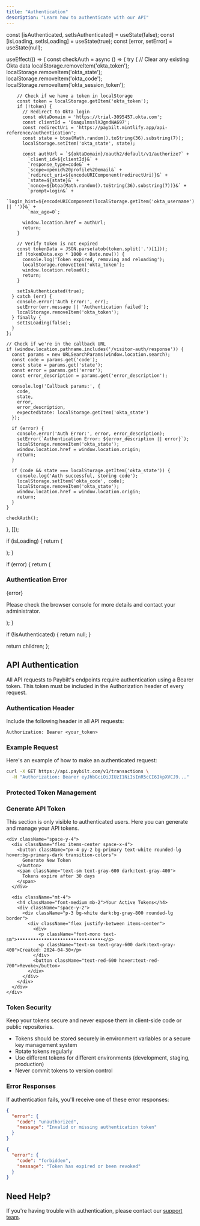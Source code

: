 ```yaml
---
title: "Authentication"
description: "Learn how to authenticate with our API"
---
```


  const [isAuthenticated, setIsAuthenticated] = useState(false);
  const [isLoading, setIsLoading] = useState(true);
  const [error, setError] = useState(null);
  
  useEffect(() => {
    const checkAuth = async () => {
      try {
        // Clear any existing Okta data
        localStorage.removeItem('okta_token');
        localStorage.removeItem('okta_state');
        localStorage.removeItem('okta_code');
        localStorage.removeItem('okta_session_token');
        
        // Check if we have a token in localStorage
        const token = localStorage.getItem('okta_token');
        if (!token) {
          // Redirect to Okta login
          const oktaDomain = 'https://trial-3095457.okta.com';
          const clientId = '0oaqulmsslXJgndNA697';
          const redirectUri = 'https://paybilt.mintlify.app/api-reference/authentication';
          const state = btoa(Math.random().toString(36).substring(7));
          localStorage.setItem('okta_state', state);
          
          const authUrl = `${oktaDomain}/oauth2/default/v1/authorize?` +
            `client_id=${clientId}&` +
            `response_type=code&` +
            `scope=openid%20profile%20email&` +
            `redirect_uri=${encodeURIComponent(redirectUri)}&` +
            `state=${state}&` +
            `nonce=${btoa(Math.random().toString(36).substring(7))}&` +
            `prompt=login&` +
            `login_hint=${encodeURIComponent(localStorage.getItem('okta_username') || '')}&` +
            `max_age=0`;

          window.location.href = authUrl;
          return;
        }

        // Verify token is not expired
        const tokenData = JSON.parse(atob(token.split('.')[1]));
        if (tokenData.exp * 1000 < Date.now()) {
          console.log('Token expired, removing and reloading');
          localStorage.removeItem('okta_token');
          window.location.reload();
          return;
        }

        setIsAuthenticated(true);
      } catch (err) {
        console.error('Auth Error:', err);
        setError(err.message || 'Authentication failed');
        localStorage.removeItem('okta_token');
      } finally {
        setIsLoading(false);
      }
    };

    // Check if we're in the callback URL
    if (window.location.pathname.includes('/visitor-auth/response')) {
      const params = new URLSearchParams(window.location.search);
      const code = params.get('code');
      const state = params.get('state');
      const error = params.get('error');
      const error_description = params.get('error_description');
      
      console.log('Callback params:', {
        code,
        state,
        error,
        error_description,
        expectedState: localStorage.getItem('okta_state')
      });
      
      if (error) {
        console.error('Auth Error:', error, error_description);
        setError(`Authentication Error: ${error_description || error}`);
        localStorage.removeItem('okta_state');
        window.location.href = window.location.origin;
        return;
      }
      
      if (code && state === localStorage.getItem('okta_state')) {
        console.log('Auth successful, storing code');
        localStorage.setItem('okta_code', code);
        localStorage.removeItem('okta_state');
        window.location.href = window.location.origin;
        return;
      }
    }

    checkAuth();
  }, []);

  if (isLoading) {
    return (
      <div className="flex items-center justify-center min-h-[60vh]">
        <div className="relative w-16 h-16">
          <div className="absolute inset-0 border-4 border-primary/20 rounded-full"></div>
          <div className="absolute inset-0 border-4 border-primary border-t-transparent rounded-full animate-spin"></div>
        </div>
      </div>
    );
  }

  if (error) {
    return (
      <div className="mt-8 p-6 border rounded-lg bg-red-50 dark:bg-red-900/20">
        <h3 className="text-xl font-semibold mb-4 text-red-600 dark:text-red-400">Authentication Error</h3>
        <p className="text-red-600 dark:text-red-400">{error}</p>
        <p className="mt-4 text-sm text-red-600 dark:text-red-400">
          Please check the browser console for more details and contact your administrator.
        </p>
      </div>
    );
  }

  if (!isAuthenticated) {
    return null;
  }

  return children;
};

## API Authentication

All API requests to Paybilt's endpoints require authentication using a Bearer token. This token must be included in the Authorization header of every request.

### Authentication Header

Include the following header in all API requests:

```http
Authorization: Bearer <your_token>
```

### Example Request

Here's an example of how to make an authenticated request:

```bash
curl -X GET https://api.paybilt.com/v1/transactions \
  -H "Authorization: Bearer eyJhbGciOiJIUzI1NiIsInR5cCI6IkpXVCJ9..."
```

### Protected Token Management

<AuthCheck>
  <div className="mt-8 p-6 border rounded-lg bg-gray-50 dark:bg-gray-900">
    <h3 className="text-xl font-semibold mb-4">Generate API Token</h3>
    <p className="mb-4">This section is only visible to authenticated users. Here you can generate and manage your API tokens.</p>
    
    <div className="space-y-4">
      <div className="flex items-center space-x-4">
        <button className="px-4 py-2 bg-primary text-white rounded-lg hover:bg-primary-dark transition-colors">
          Generate New Token
        </button>
        <span className="text-sm text-gray-600 dark:text-gray-400">
          Tokens expire after 30 days
        </span>
      </div>
      
      <div className="mt-4">
        <h4 className="font-medium mb-2">Your Active Tokens</h4>
        <div className="space-y-2">
          <div className="p-3 bg-white dark:bg-gray-800 rounded-lg border">
            <div className="flex justify-between items-center">
              <div>
                <p className="font-mono text-sm">••••••••••••••••••••••••••••••••</p>
                <p className="text-sm text-gray-600 dark:text-gray-400">Created: 2024-04-30</p>
              </div>
              <button className="text-red-600 hover:text-red-700">Revoke</button>
            </div>
          </div>
        </div>
      </div>
    </div>
  </div>
</AuthCheck>

### Token Security

<Warning>
  Keep your tokens secure and never expose them in client-side code or public repositories.
</Warning>

- Tokens should be stored securely in environment variables or a secure key management system
- Rotate tokens regularly
- Use different tokens for different environments (development, staging, production)
- Never commit tokens to version control

### Error Responses

If authentication fails, you'll receive one of these error responses:

```json
{
  "error": {
    "code": "unauthorized",
    "message": "Invalid or missing authentication token"
  }
}
```

```json
{
  "error": {
    "code": "forbidden",
    "message": "Token has expired or been revoked"
  }
}
```

## Need Help?

If you're having trouble with authentication, please contact our [support team](mailto:support@paybilt.com).
